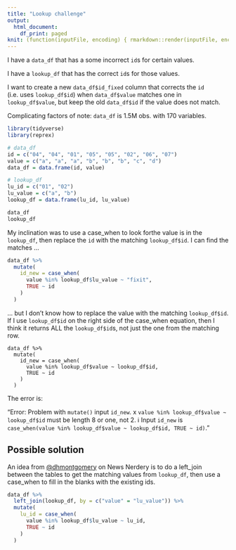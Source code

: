 ```yaml
---
title: "Lookup challenge"
output:
  html_document:
    df_print: paged
knit: (function(inputFile, encoding) { rmarkdown::render(inputFile, encoding = encoding, output_dir = "docs") })
---
```



I have a `data_df` that has a some incorrect `id`s for certain values.

I have a `lookup_df` that has the correct `id`s for those values.

I want to create a new `data_df$id_fixed` column that corrects the `id` (i.e. uses `lookup_df$id`) when `data_df$value` matches one in `lookup_df$value`, but keep the old `data_df$id` if the value does not match.

Complicating factors of note: `data_df` is 1.5M obs. with 170 variables.

```r
library(tidyverse)
library(reprex)
```

```r
# data_df
id = c("04", "04", "01", "05", "05", "02", "06", "07")
value = c("a", "a", "a", "b", "b", "b", "c", "d")
data_df = data.frame(id, value)

# lookup_df
lu_id = c("01", "02")
lu_value = c("a", "b")
lookup_df = data.frame(lu_id, lu_value)
```

```r
data_df
lookup_df
```

My inclination was to use a case_when to look forthe value is in the `lookup_df`, then replace the `id` with the matching `lookup_df$id`. I can find the matches ...

```r
data_df %>%   
  mutate(
    id_new = case_when(
      value %in% lookup_df$lu_value ~ "fixit",
      TRUE ~ id
    )
  )
```

... but I don't know how to replace the value with the matching `lookup_df$id`. If I use `lookup_df$id` on the right side of the case_when equation, then I think it returns ALL the `lookup_df$id`s, not just the one from the matching row.

```text
data_df %>%   
  mutate(
    id_new = case_when(
      value %in% lookup_df$value ~ lookup_df$id,
      TRUE ~ id
    )
  )
```

The error is:

"Error: Problem with `mutate()` input `id_new`. x `value %in% lookup_df$value ~ lookup_df$id` must be length 8 or one, not 2. ℹ Input `id_new` is `case_when(value %in% lookup_df$value ~ lookup_df$id, TRUE ~ id)`."

## Possible solution

An idea from [@dhmontgomery](https://twitter.com/dhmontgomery) on News Nerdery is to do a left_join between the tables to get the matching values from `lookup_df`, then use a case_when to fill in the blanks with the existing ids.

```r
data_df %>% 
  left_join(lookup_df, by = c("value" = "lu_value")) %>% 
  mutate(
    lu_id = case_when(
      value %in% lookup_df$lu_value ~ lu_id,
      TRUE ~ id
    )
  )
```

